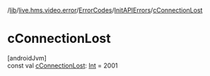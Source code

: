 /[lib](/api-reference/android/v2/home/content)/[live.hms.video.error](../../index)/[ErrorCodes](../index)/[InitAPIErrors](index)/[cConnectionLost](c-connection-lost)

# cConnectionLost

[androidJvm]\
const val [cConnectionLost](c-connection-lost): [Int](https://kotlinlang.org/api/latest/jvm/stdlib/kotlin/-int/index.html) = 2001

